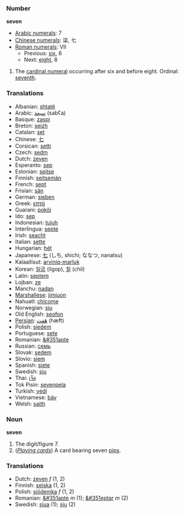 === Number ===
'''seven'''
*[[w:Arabic Numerals|Arabic numerals]]: 7
*[[w:Chinese numerals|Chinese numerals]]: 柒, 七
*[[w:Roman numerals|Roman numerals]]: VII
**Previous: [[six]], 6
**Next: [[eight]], 8

# The [[cardinal numeral]] occurring after six and before eight. Ordinal: [[seventh]].

=== Translations ===
*Albanian: [[shtatë]]
*Arabic: [[سبعة]] (sabʕa)
*Basque: [[zaspi]]
*Breton: [[seizh]]
*Catalan: [[set]]
*Chinese: [[七]]
*Corsican: [[setti]]
*Czech: [[sedm]]
*Dutch: [[zeven]]
*Esperanto: [[sep]]
*Estonian: [[seitse]]
*Finnish: [[seitsemän]]
*French: [[sept]]
*Frisian: [[sân]]
*German: [[sieben]]
*Greek: [[επτά]]
*Guarani: [[pokõi]]
*Ido: [[sep]]
*Indonesian: [[tujuh]]
*Interlingua: [[septe]]
*Irish: [[seacht]]
*Italian: [[sette]]
*Hungarian: [[hét]]
*Japanese: [[七]] (しち, shichi; ななつ, nanatsu)
*Kalaallisut: [[arviniq-marluk]]
*Korean: [[일곱]] (ilgop), [[칠]] (chil)
*Latin: [[septem]]
*Lojban: [[ze]]
*Manchu: [[nadan]]
*[[Marshallese]]: [[jimjuon]]
*Nahuatl: [[chicome]]
*Norwegian: [[sju]]
*Old English: [[seofon]]
*[[Persian]]: [[هَفت]] (hæft)
*Polish: [[siedem]]
*Portuguese: [[sete]]
*Romanian: [[&#351apte]]
*Russian: [[семь]]
*Slovak: [[sedem#Slovak|sedem]]
*Slovio: [[siem]]
*Spanish: [[siete]]
*Swedish: [[sju]]
*Thai: [[เจ็ด]]
*Tok Pisin: [[sevenpela]]
*Turkish: [[yedi]]
*Vietnamese: [[bảy]]
*Welsh: [[saith]]

=== Noun ===
'''seven'''

# The digit/figure 7.
# (''[[playing_cards|Playing cards]]'') A card bearing seven [[pip]]s.

=== Translations ===
*Dutch: [[zeven]] ''f'' (1, 2)
*Finnish: [[seiska]] (1, 2)
*Polish: [[siódemka]] ''f'' (1, 2)
*Romanian: [[&#351apte]] ''m'' (1); [[&#351eptar]] ''m'' (2)
*Swedish: [[sjua]] (1); [[sju]] (2)